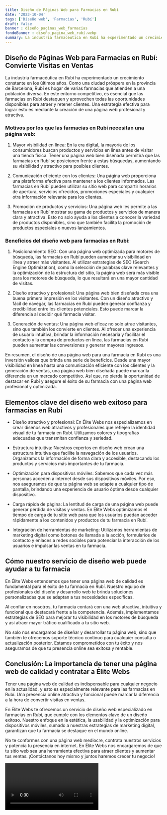 ```yaml
---
title: Diseño de Páginas Web para Farmacias en Rubí
date: '2023-10-04'
tags: ['Diseño web', 'Farmacias', 'Rubí']
draft: false
banner : diseño_paginas_web_farmacias
fondoBanner : diseño_pagina_web_rubí.webp
summary: La industria farmacéutica en Rubí ha experimentado un crecimiento constante en los últimos años. Como una ciudad próspera en la provincia de Barcelona, Rubí es hogar de varias farmacias que atienden a una población diversa. En este entorno competitivo, es esencial que las farmacias en Rubí destaquen y aprovechen todas las oportunidades disponibles para atraer y retener clientes. Una estrategia efectiva para lograr esto es mediante la creación de una página web profesional y atractiva.
---
```


## Diseño de Páginas Web para Farmacias en Rubí: Convierte Visitas en Ventas 

La industria farmacéutica en Rubí ha experimentado un crecimiento constante en los últimos años. Como una ciudad próspera en la provincia de Barcelona, Rubí es hogar de varias farmacias que atienden a una población diversa. En este entorno competitivo, es esencial que las farmacias en Rubí destaquen y aprovechen todas las oportunidades disponibles para atraer y retener clientes. Una estrategia efectiva para lograr esto es mediante la creación de una página web profesional y atractiva.

### Motivos por los que las farmacias en Rubí necesitan una página web:

1. Mayor visibilidad en línea: En la era digital, la mayoría de los consumidores buscan productos y servicios en línea antes de visitar una tienda física. Tener una página web bien diseñada permitirá que las farmacias en Rubí se posicionen frente a estas búsquedas, aumentando su visibilidad y atractivo para posibles clientes.

2. Comunicación eficiente con los clientes: Una página web proporciona una plataforma efectiva para mantener a los clientes informados. Las farmacias en Rubí pueden utilizar su sitio web para compartir horarios de apertura, servicios ofrecidos, promociones especiales y cualquier otra información relevante para los clientes.

3. Promoción de productos y servicios: Una página web les permite a las farmacias en Rubí mostrar su gama de productos y servicios de manera clara y atractiva. Esto no solo ayuda a los clientes a conocer la variedad de productos disponibles, sino que también facilita la promoción de productos especiales o nuevos lanzamientos.

### Beneficios del diseño web para farmacias en Rubí:

1. Posicionamiento SEO: Con una página web optimizada para motores de búsqueda, las farmacias en Rubí pueden aumentar su visibilidad en línea y atraer más visitantes. Al utilizar estrategias de SEO (Search Engine Optimization), como la selección de palabras clave relevantes y la optimización de la estructura del sitio, la página web será más visible para los motores de búsqueda, lo que resultará en una mayor cantidad de visitas.

2. Diseño atractivo y profesional: Una página web bien diseñada crea una buena primera impresión en los visitantes. Con un diseño atractivo y fácil de navegar, las farmacias en Rubí pueden generar confianza y credibilidad entre los clientes potenciales. Esto puede marcar la diferencia al decidir qué farmacia visitar.

3. Generación de ventas: Una página web eficaz no solo atrae visitantes, sino que también los convierte en clientes. Al ofrecer una experiencia de usuario intuitiva, brindar la información necesaria y facilitar el contacto y la compra de productos en línea, las farmacias en Rubí pueden aumentar las conversiones y generar mayores ingresos.

En resumen, el diseño de una página web para una farmacia en Rubí es una inversión valiosa que brinda una serie de beneficios. Desde una mayor visibilidad en línea hasta una comunicación eficiente con los clientes y la generación de ventas, una página web bien diseñada puede marcar la diferencia en un mercado competitivo. Así que, no pierda la oportunidad de destacar en Rubí y asegure el éxito de su farmacia con una página web profesional y optimizada.

<GifSeo />

<Cta />

## Elementos clave del diseño web exitoso para farmacias en Rubí

- Diseño atractivo y profesional: En Élite Webs nos especializamos en crear diseños web atractivos y profesionales que reflejen la identidad visual de tu farmacia en Rubí. Utilizamos colores y tipografías adecuadas que transmitan confianza y seriedad.

- Estructura intuitiva: Nuestros expertos en diseño web crean una estructura intuitiva que facilite la navegación de los usuarios. Organizamos la información de forma clara y accesible, destacando los productos y servicios más importantes de tu farmacia.

- Optimización para dispositivos móviles: Sabemos que cada vez más personas acceden a internet desde sus dispositivos móviles. Por eso, nos aseguramos de que tu página web se adapte a cualquier tipo de pantalla, brindando una experiencia de usuario óptima desde cualquier dispositivo.

- Carga rápida de página: La lentitud de carga de una página web puede generar pérdida de visitas y ventas. En Élite Webs optimizamos el tiempo de carga de tu sitio web para que los usuarios puedan acceder rápidamente a los contenidos y productos de tu farmacia en Rubí.

- Integración de herramientas de marketing: Utilizamos herramientas de marketing digital como botones de llamada a la acción, formularios de contacto y enlaces a redes sociales para potenciar la interacción de los usuarios e impulsar las ventas en tu farmacia.

## Cómo nuestro servicio de diseño web puede ayudar a tu farmacia

En Élite Webs entendemos que tener una página web de calidad es fundamental para el éxito de tu farmacia en Rubí. Nuestro equipo de profesionales del diseño y desarrollo web te brinda soluciones personalizadas que se adaptan a tus necesidades específicas.

Al confiar en nosotros, tu farmacia contará con una web atractiva, intuitiva y funcional que destacará frente a la competencia. Además, implementamos estrategias de SEO para mejorar tu visibilidad en los motores de búsqueda y así atraer mayor tráfico cualificado a tu sitio web.

No solo nos encargamos de diseñar y desarrollar tu página web, sino que también te ofrecemos soporte técnico continuo para cualquier consulta o actualización posterior. Estamos comprometidos con tu éxito y nos aseguramos de que tu presencia online sea exitosa y rentable.

## Conclusión: La importancia de tener una página web de calidad y contratar a Élite Webs

Tener una página web de calidad es indispensable para cualquier negocio en la actualidad, y esto es especialmente relevante para las farmacias en Rubí. Una presencia online atractiva y funcional puede marcar la diferencia a la hora de convertir visitas en ventas.

En Élite Webs te ofrecemos un servicio de diseño web especializado en farmacias en Rubí, que cumple con los elementos clave de un diseño exitoso. Nuestro enfoque en la estética, la usabilidad y la optimización para dispositivos móviles, sumado a nuestras estrategias de marketing digital, garantizan que tu farmacia se destaque en el mundo online.

No te conformes con una página web mediocre, contrata nuestros servicios y potencia tu presencia en internet. En Élite Webs nos encargaremos de que tu sitio web sea una herramienta efectiva para atraer clientes y aumentar tus ventas. ¡Contáctanos hoy mismo y juntos haremos crecer tu negocio!

<Video />

<CtaBot job='Farmacias' city='Rubí'/>

<Gmaps query='Rubí+españa+maps' />